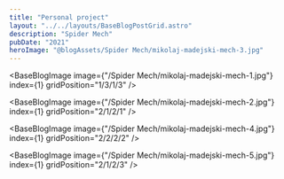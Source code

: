 ```yaml
---
title: "Personal project"
layout: "../../layouts/BaseBlogPostGrid.astro"
description: "Spider Mech"
pubDate: "2021"
heroImage: "@blogAssets/Spider Mech/mikolaj-madejski-mech-3.jpg"
---
```



<BaseBlogHeadTile
  index="1"
  title={frontmatter.title}
  date={frontmatter.pubDate}
  text="Done in Fusion 360, Blender and RizomUV"
  gridPosition="1/1/1/3"
/>

<BaseBlogImage
  image={"/Spider Mech/mikolaj-madejski-mech-1.jpg"}
  index={1}
  gridPosition="1/3/1/3"
/>

<BaseBlogImage
  image={"/Spider Mech/mikolaj-madejski-mech-2.jpg"}
  index={1}
  gridPosition="2/1/2/1"
/>

<BaseBlogImage
  image={"/Spider Mech/mikolaj-madejski-mech-4.jpg"}
  index={1}
  gridPosition="2/2/2/2"
/>

<BaseBlogImage
  image={"/Spider Mech/mikolaj-madejski-mech-5.jpg"}
  index={1}
  gridPosition="2/1/2/3"
/>
